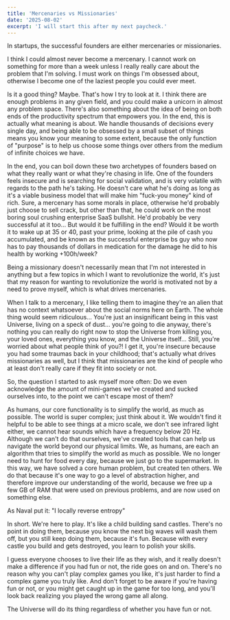 ```yaml
---
title: 'Mercenaries vs Missionaries'
date: '2025-08-02'
excerpt: 'I will start this after my next paycheck.'
---
```


In startups, the successful founders are either mercenaries or missionaries.

I think I could almost never become a mercenary. I cannot work on something for more than a week unless I really really care about the problem that I'm solving. I must work on things I'm obsessed about, otherwise I become one of the laziest people you could ever meet.

Is it a good thing? Maybe. That's how I try to look at it. I think there are enough problems in any given field, and you could make a unicorn in almost any problem space. There's also something about the idea of being on both ends of the productivity spectrum that empowers you. In the end, this is actually what meaning is about. We handle thousands of decisions every single day, and being able to be obsessed by a small subset of things means you know your meaning to some extent, because the only function of "purpose" is to help us choose some things over others from the medium of infinite choices we have.

In the end, you can boil down these two archetypes of founders based on what they really want or what they're chasing in life. One of the founders feels insecure and is searching for social validation, and is very volatile with regards to the path he's taking. He doesn't care what he's doing as long as it's a viable business model that will make him "fuck-you money" kind of rich. Sure, a mercenary has some morals in place, otherwise he'd probably just choose to sell crack, but other than that, he could work on the most boring soul crushing enterprise SaaS bullshit. He'd probably be very successful at it too... But would it be fulfilling in the end? Would it be worth it to wake up at 35 or 40, past your prime, looking at the pile of cash you accumulated, and be known as the successful enterprise bs guy who now has to pay thousands of dollars in medication for the damage he did to his health by working +100h/week?

Being a missionary doesn't necessarily mean that I'm not interested in anything but a few topics in which I want to revolutionize the world, it's just that my reason for wanting to revolutionize the world is motivated not by a need to prove myself, which is what drives mercenaries.

When I talk to a mercenary, I like telling them to imagine they're an alien that has no context whatsoever about the social norms here on Earth. The whole thing would seem ridiculous... You're just an insignificant being in this vast Universe, living on a speck of dust... you're going to die anyway, there's nothing you can really do right now to stop the Universe from killing you, your loved ones, everything you know, and the Universe itself... Still, you're worried about what people think of you?! I get it, you're insecure because you had some traumas back in your childhood; that's actually what drives missionaries as well, but I think that missionaries are the kind of people who at least don't really care if they fit into society or not.

So, the question I started to ask myself more often: Do we even acknowledge the amount of mini-games we've created and sucked ourselves into, to the point we can't escape most of them?

As humans, our core functionality is to simplify the world, as much as possible. The world is super complex; just think about it. We wouldn't find it helpful to be able to see things at a micro scale, we don't see infrared light either, we cannot hear sounds which have a frequency below 20 Hz. Although we can't do that ourselves, we've created tools that can help us navigate the world beyond our physical limits. We, as humans, are each an algorithm that tries to simplify the world as much as possible. We no longer need to hunt for food every day, because we just go to the supermarket. In this way, we have solved a core human problem, but created ten others. We do that because it's one way to go a level of abstraction higher, and therefore improve our understanding of the world, because we free up a few GB of RAM that were used on previous problems, and are now used on something else.

As Naval put it: "I locally reverse entropy"

In short. We're here to play. It's like a child building sand castles. There's no point in doing them, because you know the next big waves will wash them off, but you still keep doing them, because it's fun. Because with every castle you build and gets destroyed, you learn to polish your skills.

I guess everyone chooses to live their life as they wish, and it really doesn't make a difference if you had fun or not, the ride goes on and on. There's no reason why you can't play complex games you like, it's just harder to find a complex game you truly like. And don't forget to be aware if you're having fun or not, or you might get caught up in the game for too long, and you'll look back realizing you played the wrong game all along.

The Universe will do its thing regardless of whether you have fun or not.